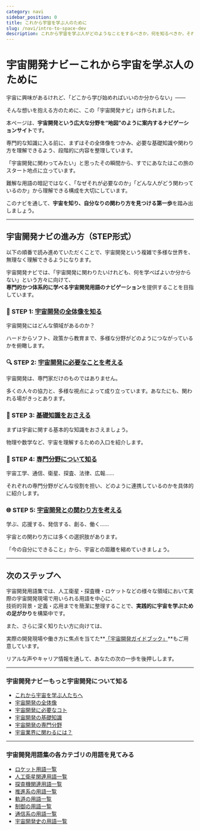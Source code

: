 ```yaml
---
category: navi
sidebar_position: 0
title: これから宇宙を学ぶ人のために
slug: /navi/intro-to-space-dev
description: これから宇宙を学ぶ人がどのようなことをするべきか，何を知るべきか，それをステップ別の学習フローとしてまとめたページです。
---
```



<Head>
  <script type="application/ld+json">
    {`{
      "@context": "https://schema.org",
      "@type": "DefinedTerm",
      "name": "これから宇宙を学ぶ人のために",
      "inDefinedTermSet": "https://www.space-portal.org",
      "termCode": "intro-to-space-dev",
      "description": "これから宇宙を学ぶ人がどのようなことをするべきか，何を知るべきか，それをステップ別の学習フローとしてまとめたページです。",
      "url": "https://www.space-portal.org/docs/navi/intro-to-space-dev"
    }`}
  </script>
</Head>

# 宇宙開発ナビーこれから宇宙を学ぶ人のために

宇宙に興味があるけれど、「どこから学び始めればいいのか分からない」――  

そんな想いを抱える方のために、この「宇宙開発ナビ」は作られました。  


本ページは、**宇宙開発という広大な分野を“地図”のように案内するナビゲーションサイト**です。  

専門的な知識に入る前に、まずはその全体像をつかみ、必要な基礎知識や関わり方を理解できるよう、段階的に内容を整理しています。  

「宇宙開発に関わってみたい」と思ったその瞬間から、すでにあなたはこの旅のスタート地点に立っています。  

難解な用語の暗記ではなく、「なぜそれが必要なのか」「どんな人がどう関わっているのか」から理解できる構成を大切にしています。  

このナビを通して、**宇宙を知り、自分なりの関わり方を見つける第一歩**を踏み出しましょう。  

---

## 宇宙開発ナビの進み方（STEP形式）

以下の順番で読み進めていただくことで、宇宙開発という複雑で多様な世界を、無理なく理解できるようになります。  

宇宙開発ナビでは、「宇宙開発に関わりたいけれども、何を学べばよいか分からない」という方々に向けて、  
**専門的かつ体系的に学べる宇宙開発用語のナビゲーション**を提供することを目指しています。  

### 🧭 STEP 1: [宇宙開発の全体像を知る](/docs/navi/space-dev-overview)

宇宙開発にはどんな領域があるのか？  

ハードからソフト、政策から教育まで、多様な分野がどのようにつながっているかを俯瞰します。  


### 🔍 STEP 2: [宇宙開発に必要なことを考える](/docs/navi/what-is-needed)

宇宙開発は、専門家だけのものではありません。  

多くの人々の協力と、多様な視点によって成り立っています。あなたにも、関われる場がきっとあります。  


### 🚧 STEP 3: [基礎知識をおさえる](/docs/navi/basic-knowledge)

まずは宇宙に関する基本的な知識をおさえましょう。  

物理や数学など、宇宙を理解するための入口を紹介します。  


### 🧠 STEP 4: [専門分野について知る](/docs/navi/region-of-expertise)

宇宙工学、通信、衛星、探査、法律、広報……  

それぞれの専門分野がどんな役割を担い、どのように連携しているのかを具体的に紹介します。  


### 🌐 STEP 5: [宇宙開発との関わり方を考える](/docs/navi/how-to-commit)

学ぶ、応援する、発信する、創る、働く……  

宇宙との関わり方には多くの選択肢があります。  

「今の自分にできること」から、宇宙との距離を縮めていきましょう。  


---

## 次のステップへ

宇宙開発用語集では、人工衛星・探査機・ロケットなどの様々な領域において実際の宇宙開発現場で用いられる用語を中心に、  
技術的背景・定義・応用までを簡潔に整理することで、**実践的に宇宙を学ぶための足がかり**を構築中です。  


また、さらに深く知りたい方に向けては、  

実際の開発現場や働き方に焦点を当てた**[「宇宙開発ガイドブック」](/docs/guide/guidebook)**もご用意しています。  

リアルな声やキャリア情報を通して、あなたの次の一歩を後押しします。

---

### 宇宙開発ナビーもっと宇宙開発について知る
- [これから宇宙を学ぶ人たちへ](/docs/navi/intro-to-space-dev)
- [宇宙開発の全体像](/docs/navi/space-dev-overview)
- [宇宙開発に必要なコト](/docs/navi/what-is-needed)
- [宇宙開発の基礎知識](/docs/navi/basic-knowledge)
- [宇宙開発の専門分野](/docs/navi/region-of-expertise)
- [宇宙業界に関わるには？](/docs/navi/how-to-commit)

---

### 宇宙開発用語集の各カテゴリの用語を見てみる
- [ロケット用語一覧](/docs/category/rocket)
- [人工衛星関連用語一覧](/docs/category/satellite)
- [探査機関連用語一覧](/docs/category/explorer)
- [推進系の用語一覧](/docs/category/rocket)
- [軌道の用語一覧](/docs/category/orbit)
- [制御の用語一覧](/docs/category/control)
- [通信系の用語一覧](/docs/category/communication)
- [宇宙開発史の用語一覧](/docs/category/history)